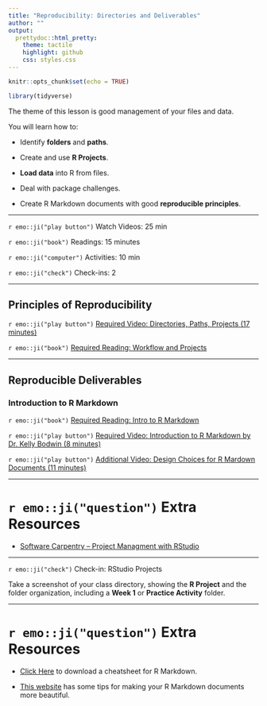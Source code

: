 ```yaml
---
title: "Reproducibility: Directories and Deliverables"
author: ""
output:
  prettydoc::html_pretty:
    theme: tactile
    highlight: github
    css: styles.css
---
```


```r
knitr::opts_chunk$set(echo = TRUE)
```

```r
library(tidyverse)
```

The theme of this lesson is good management of your files and data.

You will learn how to:

* Identify **folders** and **paths**.

* Create and use **R Projects**.

* **Load data** into R from files.

* Deal with package challenges.

* Create R Markdown documents with good **reproducible principles**.

---

`r emo::ji("play button")` Watch Videos: 25 min

`r emo::ji("book")` Readings: 15 minutes 

`r emo::ji("computer")` Activities: 10 min 

`r emo::ji("check")` Check-ins: 2

---

## Principles of Reproducibility

`r emo::ji("play button")` [Required Video: Directories, Paths, Projects (17 minutes)](http://somup.com/creu0fbzyn)

`r emo::ji("book")` [Required Reading: Workflow and Projects](https://r4ds.had.co.nz/workflow-projects.html) 

---

## Reproducible Deliverables

### Introduction to R Markdown

`r emo::ji("book")` [Required Reading: Intro to R Markdown](https://r4ds.had.co.nz/r-markdown.html)

`r emo::ji("play button")` [Required Video: Introduction to R Markdown by Dr. Kelly Bodwin (8 minutes)](https://www.youtube.com/embed/Zt6MJ2m2bNk)

`r emo::ji("play button")` [Additional Video: Design Choices for R Mardown Documents (11 minutes)](https://www.youtube.com/watch?v=w_HV_RI1lN8)

---

# `r emo::ji("question")` Extra Resources

* [Software Carpentry -- Project Managment with RStudio](http://swcarpentry.github.io/r-novice-gapminder/02-project-intro/index.html)

---

`r emo::ji("check")` Check-in: RStudio Projects

Take a screenshot of your class directory, showing the **R Project** and the
folder organization, including a **Week 1** or **Practice Activity** folder.

---

# `r emo::ji("question")` Extra Resources

* [Click Here](https://www.rstudio.com/wp-content/uploads/2015/02/rmarkdown-cheatsheet.pdf)
to download a cheatsheet for R Markdown.

* [This website](https://holtzy.github.io/Pimp-my-rmd/) has some tips for making
your R Markdown documents more beautiful.

